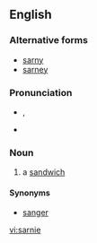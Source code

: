==English==

===Alternative forms===
* [[sarny]]
* [[sarney]]

===Pronunciation===
* {{a|UK}} {{IPA|/ˈsɑːni/}}, {{SAMPA|/"sA:ni/}}
* {{rhymes|ɑː(r)ni}}

===Noun===
{{en-noun}}

# {{context|UK|informal}} a [[sandwich]]

====Synonyms====
* [[sanger]] {{italbrac|AU|informal}}

[[vi:sarnie]]